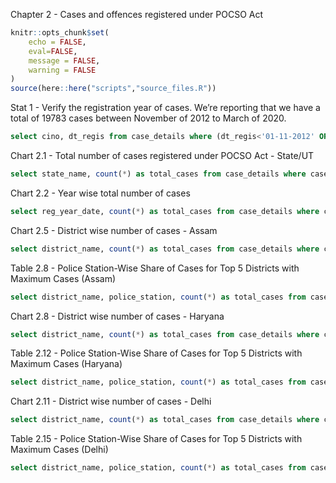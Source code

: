
Chapter 2 - Cases and offences registered under POCSO Act

```r
knitr::opts_chunk$set(
	echo = FALSE,
	eval=FALSE,
	message = FALSE,
	warning = FALSE
)
source(here::here("scripts","source_files.R"))
```

Stat 1 - Verify the registration year of cases. We're reporting that we have a total of 19783 cases between November of 2012 to March of 2020. 

```sql
select cino, dt_regis from case_details where (dt_regis<'01-11-2012' OR dt_regis>'31-03-2020') AND case_flag = '1'
```

Chart 2.1 - Total number of cases registered under POCSO Act - State/UT
```sql

select state_name, count(*) as total_cases from case_details where case_flag='1' group by state_name

```
Chart 2.2 - Year wise total number of cases
```sql
select reg_year_date, count(*) as total_cases from case_details where case_flag='1' group by reg_year_date
```


Chart 2.5 - District wise number of cases - Assam

```sql
select district_name, count(*) as total_cases from case_details where case_flag='1' and state_name='Assam' group by district_name order by total_cases

```


Table 2.8 - Police Station-Wise Share of Cases for Top 5 Districts with Maximum Cases (Assam)
```sql
select district_name, police_station, count(*) as total_cases from case_details where state_name='Assam' and district_name IN ('Barpeta','Sonitpur','Sivasagar','Morigaon','Nagaon') and case_flag='1' group by police_station, district_name order by district_name,total_cases desc
```

Chart 2.8 - District wise number of cases - Haryana

```sql
select district_name, count(*) as total_cases from case_details where case_flag='1' and state_name='Haryana' group by district_name order by total_cases

```

Table 2.12 - Police Station-Wise Share of Cases for Top 5 Districts with Maximum Cases (Haryana)

```sql
select district_name, police_station, count(*) as total_cases from case_details where state_name='Haryana' and district_name IN ('Hisar','Sirsa','Sonepat','Gurugram','Faridabad') and case_flag='1' group by police_station, district_name order by district_name,total_cases desc
```

Chart 2.11 - District wise number of cases - Delhi

```sql
select district_name, count(*) as total_cases from case_details where case_flag='1' and state_name='Delhi' group by district_name order by total_cases

```

Table 2.15 - Police Station-Wise Share of Cases for Top 5 Districts with Maximum Cases (Delhi)

```sql
select district_name, police_station, count(*) as total_cases from case_details where state_name='Delhi' and district_name IN ('West','North West','North','South West','Central') and case_flag='1' group by police_station, district_name order by district_name,total_cases desc
```
